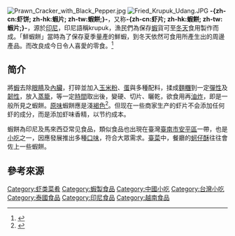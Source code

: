 [[File:Prawn_Cracker_with_Black_Pepper.jpg|thumb]]
[[File:Fried_Krupuk_Udang.JPG|thumb]]
'''-{zh-cn:虾饼; zh-hk:蝦片; zh-tw:蝦餅;}-'''，又称'''-{zh-cn:虾片; zh-hk:蝦餅; zh-tw:蝦片;}-'''，源於[[印尼|印尼]]，印尼語稱krupuk，漁民們為保存[[蝦|蝦]]貨可至[[冬天|冬天]]食用製作而成。「鮮蝦餅」當時為了保存夏季量產的鮮蝦，到冬天依然可食用所產生出的周邊產品。而改良成今日令人喜愛的零食。<ref>{{Cite web|title=安麗的生活故事集: 台南小吃故事-5 蝦餅|url=http://zzzcheng.blogspot.com/2013/11/5.html|accessdate=2020-06-23|date=2013-11-04|last=Anlith|work=安麗的生活故事集|archive-date=2020-06-26|archive-url=https://web.archive.org/web/20200626053942/http://zzzcheng.blogspot.com/2013/11/5.html|dead-url=no}}</ref>

==简介==
將[[蝦|蝦]]去除[[眼睛|眼睛]]及[[內臟|內臟]]，打碎並加入[[玉米粉|玉米粉]]、[[蛋|蛋]]與多種配料，揉成[[麵糰|麵糰]]到一定[[弹性_(物理学)|彈性]]及[[韌性_(科學)|韌性]]，放入[[蒸籠|蒸籠]]，等一定[[時間|時間]]取出後，變硬、切片、曬乾，欲食用再[[油炸|油炸]]，即是一般所見之蝦餅。[[原味|原味]]蝦餅應是淺[[褐色|褐色]]<ref>{{Cite web|title=眼明手快 6秒炸鬆化蝦片|url=http://hk.appledaily.com/supplement/food/art/20100614/14130985|accessdate=2020-06-23|date=2010-06-14|work=Apple Daily 蘋果日報}}{{Dead link}}</ref>。但现在一些商家生产的虾片不会添加任何虾的成分，而是添加虾味香精，以节约成本。

蝦餅為印尼及馬來西亞常见食品，類似食品也出現在臺灣[[臺南市|臺南市]][[安平區|安平區]]一帶，也是[[台灣小吃|小吃]]之一，因應發展推出多種[[口味|口味]]，符合大眾需求。[[臺菜|臺菜]]中，餐廳的[[蚵仔酥|蚵仔酥]]往往會佐上一些蝦餅。

==參考來源==
{{reflist}}

{{Edible crustaceans}}

[[Category:虾类菜肴|Category:虾类菜肴]]
[[Category:蝦製食品|Category:蝦製食品]]
[[Category:中國小吃|Category:中國小吃]]
[[Category:台灣小吃|Category:台灣小吃]]
[[Category:泰國食品|Category:泰國食品]]
[[Category:印尼食品|Category:印尼食品]]
[[Category:越南食品|Category:越南食品]]